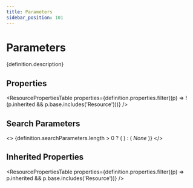 ```yaml
---
title: Parameters
sidebar_position: 101
---
```



# Parameters

<p>{definition.description}</p>

## Properties

<ResourcePropertiesTable properties={definition.properties.filter((p) => !(p.inherited && p.base.includes('Resource')))} />

## Search Parameters

<>
  {definition.searchParameters.length > 0 ? (
    <SearchParamsTable searchParams={definition.searchParameters} />
  ) : (
    <em>None</em>
  )}
</>

## Inherited Properties

<ResourcePropertiesTable properties={definition.properties.filter((p) => p.inherited && p.base.includes('Resource'))} />



